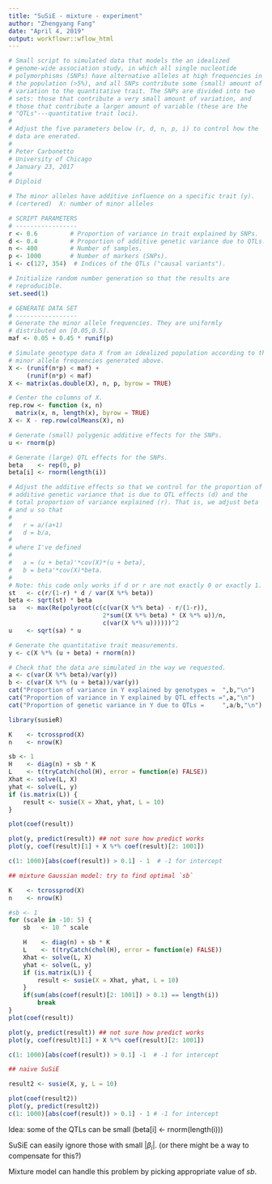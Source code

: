 ```yaml
---
title: "SuSiE - mixture - experiment"
author: "Zhengyang Fang"
date: "April 4, 2019"
output: workflowr::wflow_html
---
```



```r
# Small script to simulated data that models the an idealized
# genome-wide association study, in which all single nucleotide
# polymorphisms (SNPs) have alternative alleles at high frequencies in
# the population (>5%), and all SNPs contribute some (small) amount of
# variation to the quantitative trait. The SNPs are divided into two
# sets: those that contribute a very small amount of variation, and
# those that contribute a larger amount of variable (these are the
# "QTLs"---quantitative trait loci).
#
# Adjust the five parameters below (r, d, n, p, i) to control how the
# data are enerated.
#  
# Peter Carbonetto
# University of Chicago
# January 23, 2017
#
# Diploid

# The minor alleles have additive influence on a specific trait (y).
# (certered)  X: number of minor alleles

# SCRIPT PARAMETERS
# -----------------
r <- 0.6         # Proportion of variance in trait explained by SNPs.
d <- 0.4         # Proportion of additive genetic variance due to QTLs.
n <- 400         # Number of samples.
p <- 1000        # Number of markers (SNPs).
i <- c(127, 354)  # Indices of the QTLs ("causal variants").

# Initialize random number generation so that the results are
# reproducible.
set.seed(1)

# GENERATE DATA SET
# -----------------
# Generate the minor allele frequencies. They are uniformly
# distributed on [0.05,0.5].
maf <- 0.05 + 0.45 * runif(p)

# Simulate genotype data X from an idealized population according to the 
# minor allele frequencies generated above.
X <- (runif(n*p) < maf) +
     (runif(n*p) < maf)
X <- matrix(as.double(X), n, p, byrow = TRUE)

# Center the columns of X.
rep.row <- function (x, n)
  matrix(x, n, length(x), byrow = TRUE)
X <- X - rep.row(colMeans(X), n)

# Generate (small) polygenic additive effects for the SNPs.
u <- rnorm(p)

# Generate (large) QTL effects for the SNPs.
beta    <- rep(0, p)
beta[i] <- rnorm(length(i))

# Adjust the additive effects so that we control for the proportion of
# additive genetic variance that is due to QTL effects (d) and the
# total proportion of variance explained (r). That is, we adjust beta
# and u so that
#
#   r = a/(a+1)
#   d = b/a,
#
# where I've defined
#
#   a = (u + beta)'*cov(X)*(u + beta),
#   b = beta'*cov(X)*beta.
#
# Note: this code only works if d or r are not exactly 0 or exactly 1.
st   <- c(r/(1-r) * d / var(X %*% beta))
beta <- sqrt(st) * beta
sa   <- max(Re(polyroot(c(c(var(X %*% beta) - r/(1-r)),
                          2*sum((X %*% beta) * (X %*% u))/n,
                          c(var(X %*% u))))))^2
u    <- sqrt(sa) * u

# Generate the quantitative trait measurements.
y <- c(X %*% (u + beta) + rnorm(n))

# Check that the data are simulated in the way we requested.
a <- c(var(X %*% beta)/var(y))
b <- c(var(X %*% (u + beta))/var(y))
cat("Proportion of variance in Y explained by genotypes =  ",b,"\n")
cat("Proportion of variance in Y explained by QTL effects =",a,"\n")
cat("Proportion of genetic variance in Y due to QTLs =     ",a/b,"\n")
```

```r
library(susieR)

K    <- tcrossprod(X)
n    <- nrow(K)

sb <- 1
H    <- diag(n) + sb * K
L    <- t(tryCatch(chol(H), error = function(e) FALSE))
Xhat <- solve(L, X)
yhat <- solve(L, y)
if (is.matrix(L)) {
    result <- susie(X = Xhat, yhat, L = 10)
}

plot(coef(result))

plot(y, predict(result)) ## not sure how predict works
plot(y, coef(result)[1] + X %*% coef(result)[2: 1001]) 

c(1: 1000)[abs(coef(result)) > 0.1] - 1  # -1 for intercept
```


```r
## mixture Gaussian model: try to find optimal `sb`

K    <- tcrossprod(X)
n    <- nrow(K)

#sb <- 1
for (scale in -10: 5) {
    sb   <- 10 ^ scale

    H    <- diag(n) + sb * K
    L    <- t(tryCatch(chol(H), error = function(e) FALSE))
    Xhat <- solve(L, X)
    yhat <- solve(L, y)
    if (is.matrix(L)) {
        result <- susie(X = Xhat, yhat, L = 10)
    }
    if(sum(abs(coef(result)[2: 1001]) > 0.1) == length(i))
        break
}
plot(coef(result))

plot(y, predict(result)) ## not sure how predict works
plot(y, coef(result)[1] + X %*% coef(result)[2: 1001]) 

c(1: 1000)[abs(coef(result)) > 0.1] -1  # -1 for intercept
```

```r
## naive SuSiE

result2 <- susie(X, y, L = 10)

plot(coef(result2))
plot(y, predict(result2))
c(1: 1000)[abs(coef(result)) > 0.1] - 1 # -1 for intercept
```

Idea: some of the QTLs can be small (beta[i] <- rnorm(length(i)))

SuSiE can easily ignore those with small $|\beta_i|$. (or there might be a way to compensate for this?)

Mixture model can handle this problem by picking appropriate value of *sb*.
